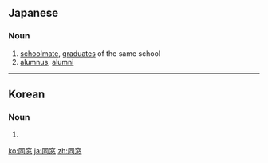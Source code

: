 {{also|同窗}}

==Japanese==
{{ja-kanjitab|どう|そう|yomi=on}}

===Noun===
{{ja-noun|どうそう}}

# [[schoolmate]], [[graduates]] of the same school
# [[alumnus]], [[alumni]]

----

==Korean==
{{ko-hanjatab}}

===Noun===
{{ko-noun|hj|hangeul=동창}}

# {{hanja form of|동창|[[schoolmate]], [[graduates]] of the same school; [[alumnus]], [[alumni]]}}

[[ko:同窓]]
[[ja:同窓]]
[[zh:同窓]]